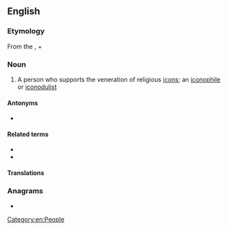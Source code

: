 ==English==
{{wikipedia}}

===Etymology===
From the {{der|en|grc|εἰκονόδουλος}}, {{m|grc|εἰκών||likeness, image, portrait}} + {{m|grc|δοῦλος||slave}}

===Noun===
{{en-noun}}

# A person who supports the veneration of religious [[icon]]s; an [[iconophile]] or [[iconodulist]]

====Antonyms====
* {{l|en|iconoclast}}

====Related terms====
* {{l|en|iconodulism}}
* {{l|en|iconodulist}}

====Translations====
{{trans-top|person who supports the veneration of religious icons}}
{{trans-mid}}
{{trans-bottom}}

===Anagrams===
* {{anagrams|en|a=cdeilnoou|leuconoid}}

[[Category:en:People]]